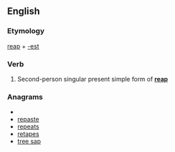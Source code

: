 ==English==

===Etymology===
[[reap]] + [[-est]]

===Verb===
{{infl|en|verb form}}

# {{archaic}} Second-person singular present simple form of '''[[reap]]'''

===Anagrams===
* {{alphagram|aeeprst}}
* [[repaste#English|repaste]]
* [[repeats#English|repeats]]
* [[retapes#English|retapes]]
* [[tree sap#English|tree sap]]